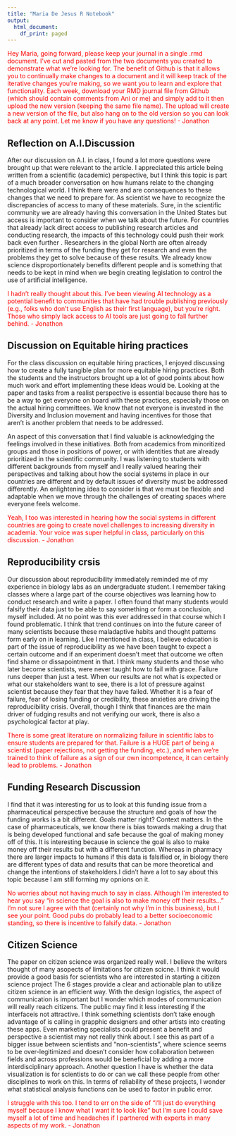 ---
title: "Maria De Jesus R Notebook"
output:
  html_document:
    df_print: paged
---

<span style="color:red">Hey Maria, going forward, please keep your journal in a single .rmd document. I've cut and pasted from the two documents you created to demonstrate what we're looking for. The benefit of Github is that it allows you to continually make changes to a document and it will keep track of the iterative changes you're making, so we want you to learn and explore that functionality. Each week, download your RMD journal file from Github (which should contain comments from Ani or me) and simply add to it then upload the new version (keeping the same file name). The upload will create a new version of the file, but also hang on to the old version so you can look back at any point. Let me know if you have any questions! - Jonathon</span>


## Reflection on A.I.Discussion

After our discussion on A.I. in class, I found a lot more questions were brought up that were relevant to the article. I appreciated this article being written from a scientific (academic)  perspective, but I think this topic is part of a much broader conversation on how humans relate to the changing technological world. I think there were and are consequences to these changes that we need to prepare for. As scientist we have to recognize the discrepancies of access to many of these materials. Sure, in the scientific community we are already having this conversation in the United States but access is important to consider when we talk about the future. For countries that already lack direct access to publishing research articles and conducting research, the impacts of this technology could push their work back even further . Researchers in the global North are often already prioritized in terms of the funding they get for research and even the problems they get to solve because of these results. We already know science disproportionately benefits different people and is something that needs to be kept in mind when we begin creating legislation to control the use of artificial intelligence. 

<span style="color:red">I hadn't really thought about this. I've been viewing AI technology as a potential benefit to communities that have had trouble publishing previously (e.g., folks who don't use English as their first language), but you're right. Those who simply lack access to AI tools are just going to fall further behind. - Jonathon</span>

## Discussion on Equitable hiring practices 

For the class discussion on equitable hiring practices, I enjoyed discussing how to create a fully tangible plan for more equitable hiring practices. Both the students and the instructors brought up a lot of good points about how much work and effort implementing these ideas would be. Looking at the paper and tasks from a realist perspective is essential because there has to be a way to get everyone on board with these practices, especially those on the actual hiring committees. We know that not everyone is invested in the Diversity and Inclusion movement and having incentives for those that aren't is another problem that needs to be addressed. 

An aspect of this conversation that I find valuable is acknowledging the feelings involved in these initiatives. Both from academics from  minoritized groups and those in positions of power, or with identities that are already prioritized in the scientific community. I was listening to students with different backgrounds from myself and I really valued hearing their perspectives and talking about how the social systems in place in our countries are different and by default issues of diversity must be addressed differently. An enlightening idea to consider is that we must be flexible and adaptable when we move through the challenges of creating spaces where everyone feels welcome.

<span style="color:red">Yeah, I too was interested in hearing how the social systems in different countries are going to create novel challenges to increasing diversity in academia. Your voice was super helpful in class, particularly on this discussion. - Jonathon</span>


## Reproducibility crsis
Our discussion about reproducibility immediately reminded me of my experience in biology labs as an undergraduate student. I remember taking classes where a large part of the course objectives was learning how to conduct research and write a paper. I often found that many students would falsify their data just to be able to say something or form a conclusion, myself included. At no point was this ever addressed in that course which I found problematic. I think that trend continues on into the future career of many scientists because these maladaptive habits and thought patterns form early on in learning. Like I mentioned in class, I believe education is part of the issue of reproducibility as we have been taught to expect a certain outcome and if an experiment doesn't meet that outcome we often find shame or dissapointment in that. I think many students and those who later become scientists, were never taught how to fail with grace. Failure runs deeper than just a test. When our results are not what is expected or what our stakeholders want to see, there is a lot of pressure against scientist because they fear that they have failed. Whether it is a fear of failure, fear of losing funding or credibility, these anxieties are driving the reproducibility crisis. Overall, though I think that finances are the main driver of fudging results and not verifying our work, there is also a psychological factor at play.

<span style="color:red">There is some great literature on normalizing failure in scientific labs to ensure students are prepared for that. Failure is a HUGE part of being a scientist (paper rejections, not getting the funding, etc.), and when we're trained to think of failure as a sign of our own incompetence, it can certainly lead to problems. - Jonathon</span>


## Funding Research Discussion
I find that it was interesting for us to look at this funding issue from a pharmaceutical perspective because the structure and goals of how the funding works is a bit different. Goals matter right? Context matters. In the case of pharmaceuticals, we know there is bias towards making a drug that is being developed functional and safe because the goal of making money off of this. It is interesting because in science the goal is also to make money off their results but with a different function. Whereas in pharmacy there are larger impacts to humans if this data is falsified or, in biology there are different types of data and results that can be more theoretical and change the intentions of stakeholders.I didn't have a lot to say about this topic because I am still forming my opnions on it. 

<span style="color:red">No worries about not having much to say in class. Although I'm interested to hear you say "in science the goal is also to make money off their results..." I'm not sure I agree with that (certainly not why I'm in this business), but I see your point. Good pubs do probably lead to a better socioeconomic standing, so there is incentive to falsify data. - Jonathon</span>


## Citizen Science
The paper on citizen science was organized really well. I believe the writers thought of many asopects of limitations for citizen scicne. I think it would provide a good basis for scientists who are interested in starting a citizen science project The 6 stages provide a clear and actionable plan to utilize citizen science in an efficient way. With the design logistics, the aspect of communication is important but I wonder which modes of communication will really reach citizens. The public may find it less interesting if the interfaceis not attractive. I think something scientists don't take enough advantage of is calling in grapphic designers and other artists into creating these apps. Even marketing specialists could present a benefit and perspective a scientist may not really think about. I see this as part of a bigger issue between scientists and "non-scientists", where science seems to be over-legitimized and doesn't consider how collaboration between fields and across professions would be beneficial by adding a more interdisciplinary approach. Another question I have is whether the data visualization is for scientists to do or can we call these people from other disciplines to work on this. In terms of reliability of these projects, I wonder what statistical analysis functions can be used to factor in public error. 

<span style="color:red">I struggle with this too. I tend to err on the side of "I'll just do everything myself because I know what I want it to look like" but I'm sure I could save myself a lot of time and headaches if I partnered with experts in many aspects of my work. - Jonathon</span>

